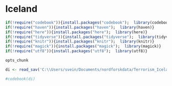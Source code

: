 # Iceland

```r
if(!require("codebook")){install.packages("codebook");  library(codebook)}
if(!require("haven")){install.packages("haven");  library(haven)}
if(!require("here")){install.packages("here");  library(here)}
if(!require("tidyverse")){install.packages("tidyverse");  library(tidyverse)}
if(!require("knitr")){install.packages("knitr");  library(knitr)}
if(!require("magick")){install.packages("magick");  library(magick)}
if(!require("utf8")){install.packages("utf8");  library(utf8)}

opts_chunk

```

```r

di <- read_sav('C:\\Users/svein/Documents/nordforskdata/Terrorism_Iceland.sav') 

```

```r
#codebook(di)
```
